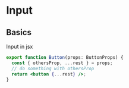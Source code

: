 
# Input

## Basics

Input in jsx

```jsx input.js
export function Button(props: ButtonProps) {
  const { othersProp, ...rest } = props;
  // do something with othersProp
  return <button {...rest} />;
}
```

